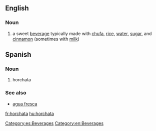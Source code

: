 ==English==

===Noun===
{{en-noun}}

# a sweet [[beverage]] typically made with [[chufa]], [[rice]], [[water]], [[sugar]], and [[cinnamon]] (sometimes with [[milk]])

==Spanish==

===Noun===
{{es-noun-f}}

# horchata

===See also===
* [[agua fresca]]

[[Category:es:Beverages]]
[[Category:en:Beverages]]

[[fr:horchata]]
[[hu:horchata]]